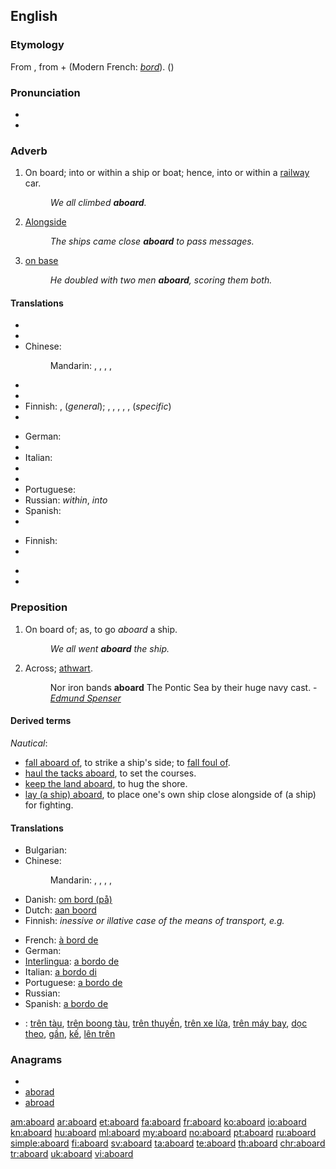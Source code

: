 ==English==

===Etymology===
From {{etyl|enm|en}}, from {{etyl|fro|en}} {{term|a||lang=fro|on, in}} + {{term|board||lang=fro}} (Modern French: ''[[bord]]''). ({{prefix|a|board}})

===Pronunciation===
* {{IPA| [ə'bɔ:rd]}}
* {{audio|en-us-aboard.ogg|Audio (US)}}

===Adverb===
{{en-adv|-}}

# On board; into or within a ship or boat; hence, into or within a [[railway]] car.
#: ''We all climbed '''aboard'''.''
# {{nautical}} [[alongside|Alongside]]
#: ''The ships came close '''aboard''' to pass messages.''
# {{baseball}} [[on base]]
#: ''He doubled with two men '''aboard''', scoring them both.''

====Translations====
{{trans-top|on board}}
* {{trreq|Arabic}}
* {{trreq|Armenian}}
* Chinese:
*: Mandarin: {{i|board a car, train}} {{t-|cmn|上車|sc=Hani}}, {{t-|cmn|上车|tr=shàngchē|sc=Hani}}, {{i|boat, ship}} {{t|cmn|上船|tr=shàngchuán|sc=Hani}}, {{i|aeroplane}} {{t|cmn|上飛機|sc=Hani}}, {{t|cmn|上飞机|tr=shàng fēijī|sc=Hani}}
* {{trreq|Czech}}
* {{trreq|Dutch}}
* Finnish: {{t-|fi|kyytiin}},  {{t-|fi|kyydissä}} (''general'');  {{t-|fi|laivaan}},  {{t-|fi|laivassa}},  {{t-|fi|koneeseen}},  {{t-|fi|koneessa}},  {{t|fi|vaunuun}}, {{t|fi|vauinussa}}  (''specific'')
* {{trreq|French}}
{{trans-mid}}
* German: {{t+|de|an Bord}}
* {{trreq|Hindi}}
* Italian: {{t|it|a bordo}}
* {{trreq|Japanese}}
* {{trreq|Korean}}
* Portuguese: {{t|pt|a bordo}}
* Russian: {{t|ru|на борту|tr=na bortú}} ''within'', {{t|ru|на борт|tr=na bort}}  ''into''
* Spanish: {{t|es|a bordo}}
* {{trreq|Vietnamese}}
{{trans-bottom}}

{{trans-top|baseball}}
* Finnish: {{t|fi|pesällä}}
* {{trreq|Japanese}}
{{trans-mid}}
* {{trreq|Korean}}
* {{trreq|Spanish}}
{{trans-bottom}}

===Preposition===
{{en-prep}}

# On board of; as, to go ''aboard'' a ship.
#: ''We all went '''aboard''' the ship.''
# {{obsolete}} Across; [[athwart]].
#: {{rfdate}} Nor iron bands '''aboard''' The Pontic Sea by their huge navy cast. - ''[[w:Edmund Spenser|Edmund Spenser]]''

====Derived terms====
{{rfc|definitions belong in separate entries}}
''Nautical'':
* [[fall aboard of]], to strike a ship's side; to [[fall foul of]].
* [[haul the tacks aboard]], to set the courses.
* [[keep the land aboard]], to hug the shore.
* [[lay (a ship) aboard]], to place one's own ship close alongside of (a ship) for fighting.

====Translations====
{{trans-top|on board of}}
* Bulgarian: {{t|bg|на борда}}
* Chinese:
*: Mandarin: {{i|board a car, train}} {{t-|cmn|上車|sc=Hani}}, {{t-|cmn|上车|tr=shàngchē|sc=Hani}}, {{i|boat, ship}} {{t|cmn|上船|tr=shàngchuán|sc=Hani}}, {{i|aeroplane}} {{t|cmn|上飛機|sc=Hani}}, {{t|cmn|上飞机|tr=shàng fēijī|sc=Hani}}
* Danish: [[om bord (på)]]
* Dutch: [[aan boord]]
* Finnish: ''inessive or illative case of the means of transport, e.g.'' {{t-|fi|laivaan}}
{{trans-mid}}
* French: [[à bord de]]
* German: {{t+|de|an Bord}}
* [[Interlingua]]: [[a bordo de]]
* Italian: [[a bordo di]]
* Portuguese: [[a bordo de]]
* Russian: {{t|ru|на борту|tr=na bortú|sc=Cyrl}}
* Spanish: [[a bordo de]]
{{trans-bottom}}

{{checktrans}}
* {{ttbc|Vietnamese}}: [[trên tàu]], [[trên boong tàu]], [[trên thuyền]], [[trên xe lửa]], [[trên máy bay]], [[dọc theo]], [[gần]], [[kế]], [[lên trên]]

===Anagrams===
* {{alphagram|aabdor}}
* [[aborad#English|aborad]]
* [[abroad#English|abroad]]

[[am:aboard]]
[[ar:aboard]]
[[et:aboard]]
[[fa:aboard]]
[[fr:aboard]]
[[ko:aboard]]
[[io:aboard]]
[[kn:aboard]]
[[hu:aboard]]
[[ml:aboard]]
[[my:aboard]]
[[no:aboard]]
[[pt:aboard]]
[[ru:aboard]]
[[simple:aboard]]
[[fi:aboard]]
[[sv:aboard]]
[[ta:aboard]]
[[te:aboard]]
[[th:aboard]]
[[chr:aboard]]
[[tr:aboard]]
[[uk:aboard]]
[[vi:aboard]]